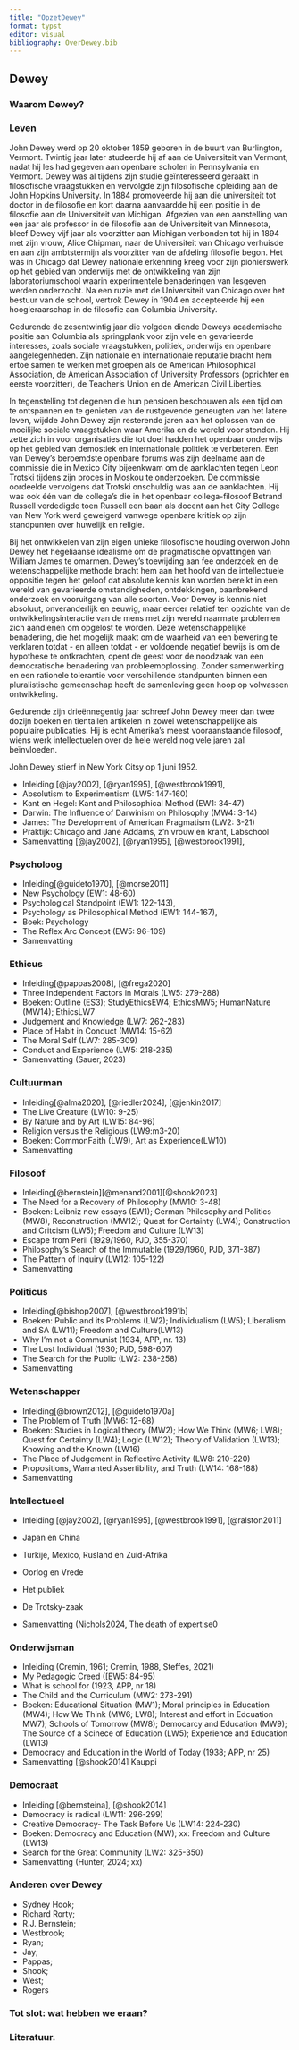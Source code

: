 ```yaml
---
title: "OpzetDewey"
format: typst
editor: visual
bibliography: OverDewey.bib
---
```


## Dewey

### Waarom Dewey?

### Leven

John Dewey werd op 20 oktober 1859 geboren in de buurt van Burlington, Vermont. Twintig jaar later studeerde hij af aan de Universiteit van Vermont, nadat hij les had gegeven aan openbare scholen in Pennsylvania en Vermont. Dewey was al tijdens zijn studie geïnteresseerd geraakt in filosofische vraagstukken en vervolgde zijn filosofische opleiding aan de John Hopkins University. In 1884 promoveerde hij aan die universiteit tot doctor in de filosofie en kort daarna aanvaardde hij een positie in de filosofie aan de Universiteit van Michigan. Afgezien van een aanstelling van een jaar als professor in de filosofie aan de Universiteit van Minnesota, bleef Dewey vijf jaar als voorzitter aan Michigan verbonden tot hij in 1894 met zijn vrouw, Alice Chipman, naar de Universiteit van Chicago verhuisde en aan zijn ambtstermijn als voorzitter van de afdeling filosofie begon. Het was in Chicago dat Dewey nationale erkenning kreeg voor zijn pionierswerk op het gebied van onderwijs met de ontwikkeling van zijn laboratoriumschool waarin experimentele benaderingen van lesgeven werden onderzocht. Na een ruzie met de Universiteit van Chicago over het bestuur van de school, vertrok Dewey in 1904 en accepteerde hij een hoogleraarschap in de filosofie aan Columbia University.

Gedurende de zesentwintig jaar die volgden diende Deweys academische positie aan Columbia als springplank voor zijn vele en gevarieerde interesses, zoals sociale vraagstukken, politiek, onderwijs en openbare aangelegenheden. Zijn nationale en internationale reputatie bracht hem ertoe samen te werken met groepen als de American Philosophical Association, de American Association of University Professors (oprichter en eerste voorzitter), de Teacher's Union en de American Civil Liberties.

In tegenstelling tot degenen die hun pensioen beschouwen als een tijd om te ontspannen en te genieten van de rustgevende geneugten van het latere leven, wijdde John Dewey zijn resterende jaren aan het oplossen van de moeilijke sociale vraagstukken waar Amerika en de wereld voor stonden.  Hij zette zich in voor organisaties die tot doel hadden het openbaar onderwijs op het gebied van demostiek en internationale politiek te verbeteren. Een van Dewey's beroemdste openbare forums was zijn deelname aan de commissie die in Mexico City bijeenkwam om de aanklachten tegen Leon Trotski tijdens zijn proces in Moskou te onderzoeken. De commissie oordeelde vervolgens dat Trotski onschuldig was aan de aanklachten. Hij was ook één van de collega's die in het openbaar collega-filosoof Betrand Russell verdedigde toen Russell een baan als docent aan het City College van New York werd geweigerd vanwege openbare kritiek op zijn standpunten over huwelijk en religie.

Bij het ontwikkelen van zijn eigen unieke filosofische houding overwon John Dewey het hegeliaanse idealisme om de pragmatische opvattingen van William James te omarmen. Dewey's toewijding aan fee onderzoek en de wetenschappelijke methode bracht hem aan het hoofd van de intellectuele oppositie tegen het geloof dat absolute kennis kan worden bereikt in een wereld van gevarieerde omstandigheden, ontdekkingen, baanbrekend onderzoek en vooruitgang van alle soorten. Voor Dewey is kennis niet absoluut, onveranderlijk en eeuwig, maar eerder relatief ten opzichte van de ontwikkelingsinteractie van de mens met zijn wereld naarmate problemen zich aandienen om opgelost te worden. Deze wetenschappelijke benadering, die het mogelijk maakt om de waarheid van een bewering te verklaren totdat - en alleen totdat - er voldoende negatief bewijs is om de hypothese te ontkrachten, opent de geest voor de noodzaak van een democratische benadering van probleemoplossing. Zonder samenwerking en een rationele tolerantie voor verschillende standpunten binnen een pluralistische gemeenschap heeft de samenleving geen hoop op volwassen ontwikkeling.

Gedurende zijn drieënnegentig jaar schreef John Dewey meer dan twee dozijn boeken en tientallen artikelen in zowel wetenschappelijke als populaire publicaties. Hij is echt Amerika's meest vooraanstaande filosoof, wiens werk intellectuelen over de hele wereld nog vele jaren zal beïnvloeden. 

John Dewey stierf in New York Citsy op 1 juni 1952.


-   Inleiding [@jay2002], [@ryan1995], [@westbrook1991],
-   Absolutism to Experimentism (LW5: 147-160)
-   Kant en Hegel: Kant and Philosophical Method (EW1: 34-47)
-   Darwin: The Influence of Darwinism on Philosophy (MW4: 3-14)
-   James: The Development of American Pragmatism (LW2: 3-21)
-   Praktijk: Chicago and Jane Addams, z'n vrouw en krant, Labschool
-   Samenvatting [@jay2002], [@ryan1995], [@westbrook1991],

### Psycholoog

-   Inleiding[@guideto1970], [@morse2011]
-   New Psychology (EW1: 48-60)
-   Psychological Standpoint (EW1: 122-143),
-   Psychology as Philosophical Method (EW1: 144-167),
-   Boek: Psychology
-   The Reflex Arc Concept (EW5: 96-109)
-   Samenvatting

### Ethicus

-   Inleiding[@pappas2008], [@frega2020]
-   Three Independent Factors in Morals (LW5: 279-288)
-   Boeken: Outline (ES3); StudyEthicsEW4; EthicsMW5; HumanNature (MW14); EthicsLW7
-   Judgement and Knowledge (LW7: 262-283)
-   Place of Habit in Conduct (MW14: 15-62)
-   The Moral Self (LW7: 285-309)
-   Conduct and Experience (LW5: 218-235)
-   Samenvatting (Sauer, 2023)

### Cultuurman

-   Inleiding[@alma2020], [@riedler2024], [@jenkin2017]
-   The Live Creature (LW10: 9-25)
-   By Nature and by Art (LW15: 84-96)
-   Religion versus the Religious (LW9:m3-20)
-   Boeken: CommonFaith (LW9), Art as Experience(LW10)
-   Samenvatting

### Filosoof

-   Inleiding[@bernstein][@menand2001][@shook2023]
-   The Need for a Recovery of Philosophy (MW10: 3-48)
-   Boeken: Leibniz new essays (EW1); German Philosophy and Politics (MW8), Reconstruction (MW12); Quest for Certainty (LW4); Construction and Critcism (LW5); Freedom and Culture (LW13)
-   Escape from Peril (1929/1960, PJD, 355-370)
-   Philosophy's Search of the Immutable (1929/1960, PJD, 371-387)
-   The Pattern of Inquiry (LW12: 105-122)
-   Samenvatting

### Politicus

-   Inleiding[@bishop2007], [@westbrook1991b]
-   Boeken: Public and its Problems (LW2); Individualism (LW5); Liberalism and SA (LW11); Freedom and Culture(LW13)
-   Why I'm not a Communist (1934, APP, nr. 13)
-   The Lost Individual (1930; PJD, 598-607)
-   The Search for the Public (LW2: 238-258)
-   Samenvatting

### Wetenschapper

-   Inleiding[@brown2012], [@guideto1970a]
-   The Problem of Truth (MW6: 12-68)
-   Boeken: Studies in Logical theory (MW2); How We Think (MW6; LW8); Quest for Certainty (LW4); Logic (LW12); Theory of Validation (LW13); Knowing and the Known (LW16)
-   The Place of Judgement in Reflective Activity (LW8: 210-220)
-   Propositions, Warranted Assertibility, and Truth (LW14: 168-188)
-   Samenvatting

### Intellectueel 

-   Inleiding [@jay2002], [@ryan1995], [@westbrook1991], [@ralston2011]
-   Japan en China
-   Turkije, Mexico, Rusland en Zuid-Afrika

-   Oorlog en Vrede
-   Het publiek
-   De Trotsky-zaak
-   Samenvatting (Nichols2024, The death of expertise0

### Onderwijsman 

-   Inleiding (Cremin, 1961; Cremin, 1988, Steffes, 2021)
-   My Pedagogic Creed (\[EW5: 84-95)
-   What is school for (1923, APP, nr 18)
-   The Child and the Curriculum (MW2: 273-291)
-   Boeken: Educational Situation (MW1); Moral principles in Education (MW4); How We Think (MW6; LW8); Interest and effort in Edcuation MW7); Schools of Tomorrow (MW8); Democarcy and Education (MW9); The Source of a Scinece of Education (LW5); Experience and Education (LW13)
-   Democracy and Education in the World of Today (1938; APP, nr 25)
-   Samenvatting [@shook2014] Kauppi

### Democraat

-   Inleiding [@bernsteina], [@shook2014]
-   Democracy is radical (LW11: 296-299)
-   Creative Democracy- The Task Before Us (LW14: 224-230)
-   Boeken: Democracy and Education (MW); xx: Freedom and Culture (LW13)
-   Search for the Great Community (LW2: 325-350)
-   Samenvatting (Hunter, 2024; xx)

### Anderen over Dewey 

 - Sydney Hook;
 - Richard Rorty; 
 - R.J. Bernstein; 
 - Westbrook;
 - Ryan;
 - Jay;
 - Pappas;
 - Shook;
 - West;
 - Rogers

### Tot slot: wat hebben we eraan?
### Literatuur.

::: {#refs}
:::
